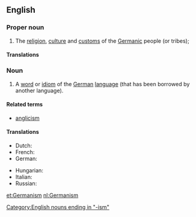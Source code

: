 ==English==
{{wikipedia}}

===Proper noun===
{{en-proper noun}}

# The [[religion]], [[culture]] and [[custom]]s of the [[Germanic]] people (or tribes);

====Translations====
{{trans-top|religion, culture, and customs of Germanic peoples}}
{{trans-mid}}
{{trans-bottom}}

===Noun===
{{en-noun}}

# A [[word]] or [[idiom]] of the [[German]] [[language]] (that has been borrowed by another language).

====Related terms====
* [[anglicism]]

====Translations====
{{trans-top|a word or idiom of the German language}}
* Dutch: {{t+|nl|germanisme|m}}
* French: {{t|fr|germanisme|m}}
* German: {{t-|de|Germanismus|m}}
{{trans-mid}}
* Hungarian: {{t-|hu|germanizmus}}
* Italian: {{t+|it|germanismo|m}}
* Russian: {{t|ru|германизм|m|tr=germanízm|sc=Cyrl}}
{{trans-bottom}}

[[Category:English nouns ending in "-ism"]]

[[et:Germanism]]
[[nl:Germanism]]